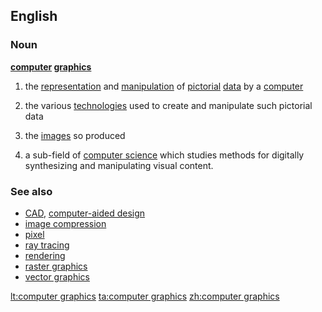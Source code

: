 ==English==

===Noun===
{{wikipedia}}
'''[[computer]] [[graphics]]'''

# {{computing}} the [[representation]] and [[manipulation]] of [[pictorial]] [[data]] by a [[computer]]
# {{computing}} the various [[technologies]] used to create and manipulate such pictorial data
# {{computing}} the [[image]]s so produced
# {{computing}} a sub-field of [[computer science]] which studies methods for digitally synthesizing and manipulating visual content.

===See also===
*[[CAD]], [[computer-aided design]]
*[[image compression]]
*[[pixel]]
*[[ray tracing]]
*[[rendering]]
*[[raster graphics]]
*[[vector graphics]]

[[lt:computer graphics]]
[[ta:computer graphics]]
[[zh:computer graphics]]
